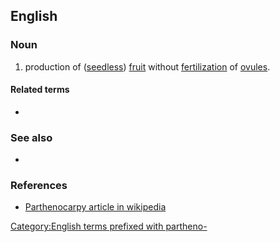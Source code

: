 ==English==

===Noun===
{{en-noun|-}}

# {{lb|en|botany}} production of ([[seedless]]) [[fruit]] without [[fertilization]] of [[ovule]]s.

====Related terms====
* {{l|en|parthenocarpic}}

===See also===
* {{l|en|apomixis}}

===References===
* [http://en.wikipedia.org/wiki/Parthenocarpy Parthenocarpy article in wikipedia]

{{wikipedia}}
[[Category:English terms prefixed with partheno-]]